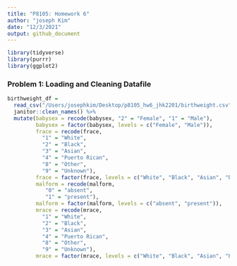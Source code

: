 ```yaml
---
title: "P8105: Homework 6"
author: "joseph Kim"
date: "12/3/2021"
output: github_document
---
```


```r
library(tidyverse)
library(purrr)
library(ggplot2)
```

### Problem 1: Loading and Cleaning Datafile

```r
birthweight_df = 
  read_csv("/Users/josephkim/Desktop/p8105_hw6_jhk2201/birthweight.csv") %>% 
  janitor::clean_names() %>% 
  mutate(babysex = recode(babysex, "2" = "Female", "1" = "Male"),
         babysex = factor(babysex, levels = c("Female", "Male")),
         frace = recode(frace,
           "1" = "White", 
           "2" = "Black",
           "3" = "Asian",
           "4" = "Puerto Rican",
           "8" = "Other",
           "9" = "Unknown"),
         frace = factor(frace, levels = c("White", "Black", "Asian", "Puerto Rican", "Other", "Unknown")), 
         malform = recode(malform, 
            "0" = "absent",
            "1" = "present"),
         malform = factor(malform, levels = c("absent", "present")),
         mrace = recode(mrace,
           "1" = "White", 
           "2" = "Black",
           "3" = "Asian",
           "4" = "Puerto Rican",
           "8" = "Other",
           "9" = "Unknown"),
         mrace = factor(mrace, levels = c("White", "Black", "Asian", "Puerto Rican", "Other", "Unknown")))
         
  
```

